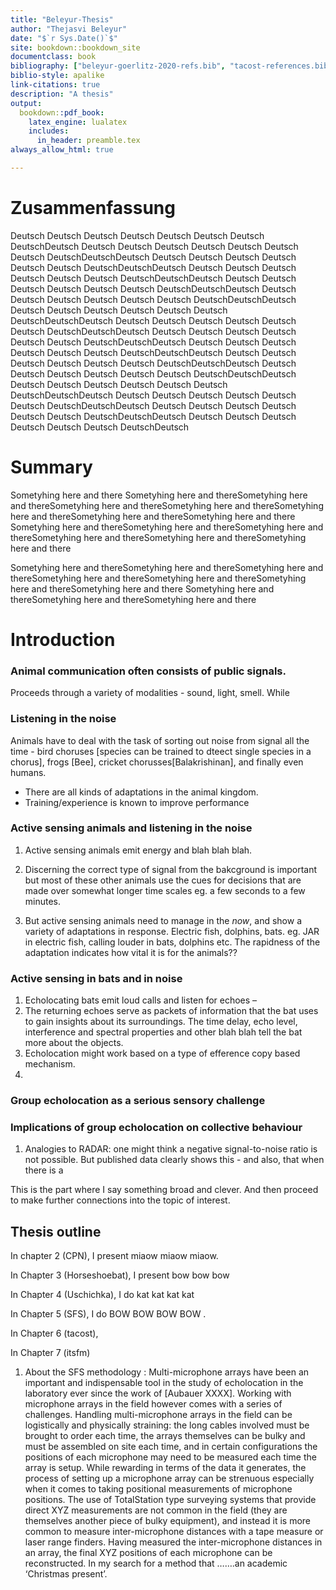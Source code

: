 ```yaml
--- 
title: "Beleyur-Thesis"
author: "Thejasvi Beleyur"
date: "$`r Sys.Date()`$"
site: bookdown::bookdown_site
documentclass: book
bibliography: ["beleyur-goerlitz-2020-refs.bib", "tacost-references.bib","cotdoa-filtered.bib"]
biblio-style: apalike
link-citations: true
description: "A thesis" 
output:
  bookdown::pdf_book:
    latex_engine: lualatex
    includes:
      in_header: preamble.tex
always_allow_html: true

---
```


# Zusammenfassung {-#zusammenf}

Deutsch Deutsch Deutsch Deutsch Deutsch Deutsch Deutsch DeutschDeutsch Deutsch Deutsch Deutsch Deutsch Deutsch Deutsch Deutsch DeutschDeutschDeutsch Deutsch Deutsch Deutsch Deutsch Deutsch Deutsch DeutschDeutschDeutsch Deutsch Deutsch Deutsch Deutsch Deutsch Deutsch DeutschDeutschDeutsch Deutsch Deutsch Deutsch Deutsch Deutsch Deutsch DeutschDeutschDeutsch Deutsch Deutsch Deutsch Deutsch Deutsch Deutsch DeutschDeutschDeutsch Deutsch Deutsch Deutsch Deutsch Deutsch Deutsch DeutschDeutschDeutsch Deutsch Deutsch Deutsch Deutsch Deutsch Deutsch DeutschDeutschDeutsch Deutsch Deutsch Deutsch Deutsch Deutsch Deutsch DeutschDeutschDeutsch Deutsch Deutsch Deutsch Deutsch Deutsch Deutsch DeutschDeutschDeutsch Deutsch Deutsch Deutsch Deutsch Deutsch Deutsch DeutschDeutschDeutsch Deutsch Deutsch Deutsch Deutsch Deutsch Deutsch DeutschDeutschDeutsch Deutsch Deutsch Deutsch Deutsch Deutsch Deutsch DeutschDeutschDeutsch Deutsch Deutsch Deutsch Deutsch Deutsch Deutsch DeutschDeutschDeutsch Deutsch Deutsch Deutsch Deutsch Deutsch Deutsch DeutschDeutschDeutsch Deutsch Deutsch Deutsch Deutsch Deutsch Deutsch DeutschDeutsch

\newpage 

# Summary {-#summary}

Sometyhing here and there Sometyhing here and thereSometyhing here and thereSometyhing here and thereSometyhing here and thereSometyhing here and thereSometyhing here and thereSometyhing here and there
Sometyhing here and thereSometyhing here and thereSometyhing here and thereSometyhing here and thereSometyhing here and thereSometyhing here and there

Sometyhing here and thereSometyhing here and thereSometyhing here and thereSometyhing here and thereSometyhing here and thereSometyhing here and thereSometyhing here and there
Sometyhing here and thereSometyhing here and thereSometyhing here and there

\newpage

# Introduction

### Animal communication often consists of public signals. 
Proceeds through a variety of modalities - sound, light, smell. While 

### Listening in the noise 
Animals have to deal with the task of sorting out noise from signal all the time - bird choruses [species can be trained to dteect single species in a chorus], frogs [Bee], cricket chorusses[Balakrishinan], and finally even humans. 

* There are all kinds of adaptations in the animal kingdom. 
* Training/experience is known to improve performance

### Active sensing animals and listening in the noise
1. Active sensing animals emit energy and blah blah blah.
1. Discerning the correct type of signal from the bakcground is important but most of these other animals use the cues for decisions that are made over somewhat longer time scales eg. a few seconds to a few minutes. 

1. But active sensing animals need to manage in the *now*, and show a variety of adaptations in response. Electric fish, dolphins, bats. eg. JAR in electric fish, calling louder in bats, dolphins etc. The rapidness of the adaptation indicates how vital it is for the animals??

### Active sensing in bats and in noise
1. Echolocating bats emit loud calls and listen for echoes --
1. The returning echoes serve as packets of information that the bat uses to gain insights about its surroundings. The time delay, echo level, interference and spectral properties and other blah blah tell the bat more about the objects. 
1. Echolocation might work based on a type of efference copy based mechanism. 
1. 




### Group echolocation as a serious sensory challenge

### Implications of group echolocation on collective behaviour 

1. Analogies to RADAR: one might think a negative signal-to-noise ratio is not possible. But published data clearly shows this - and also, that when there is a

This is the part where I say something broad and clever. And then proceed to make further connections into the topic of interest. 

## Thesis outline 

In chapter 2 (CPN), I present miaow miaow miaow. 

In Chapter 3 (Horseshoebat), I present bow bow bow 

In Chapter 4 (Uschichka), I do kat kat kat kat 

In Chapter 5 (SFS), I do BOW BOW BOW BOW .

In Chapter 6 (tacost), 

In Chapter 7 (itsfm)

1. About the SFS methodology : Multi-microphone arrays have been an important and indispensable tool in the study of echolocation in the laboratory ever since the work of  [Aubauer XXXX]. Working with microphone arrays in the field however comes with a series of challenges. Handling multi-microphone arrays in the field can be logistically and physically straining: the long cables involved must be brought to order each time, the arrays themselves can be bulky and must be assembled on site each time, and in certain configurations the positions of each microphone may need to be measured each time the array is setup. While rewarding in terms of the data it generates, the process of setting up a microphone array can be strenuous especially when it comes to taking positional measurements of microphone positions. The use of TotalStation type surveying systems that provide direct XYZ measurements are not common in the field (they are themselves another piece of bulky equipment), and instead it is more common to measure inter-microphone distances with a tape measure or laser range finders. Having measured the inter-microphone distances in an array, the final XYZ positions of each microphone can be reconstructed. In my search for a method that .......an academic 'Christmas present'. 



